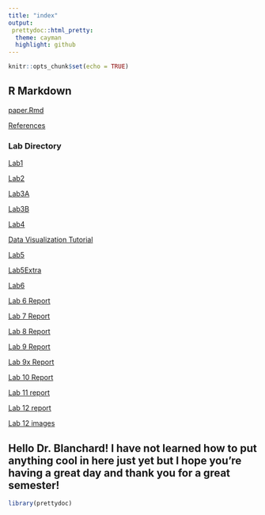 ```yaml
---
title: "index"
output: 
 prettydoc::html_pretty:
  theme: cayman
  highlight: github
---
```


```r
knitr::opts_chunk$set(echo = TRUE)
```

## R Markdown

[paper.Rmd](paper.Rmd)

[References](references.bib)

### Lab Directory
[Lab1](Lab-1__Jovan-Markovic.html)

[Lab2](Lab-2-Reference-example.html)

[Lab3A](Lab-3A.html)

[Lab3B](Lab-3B.html)

[Lab4](Lab-4.html)

[Data Visualization Tutorial](Data-Visualization-Tutorial.html)

[Lab5](Lab-5.html)

[Lab5Extra](Lab-5-extra.html)

[Lab6](Lab-6.html)

[Lab 6 Report](Lab-6-REPORT.html)

[Lab 7 Report](Lab_7.html)

[Lab 8 Report](Lab_8.Rmd)

[Lab 9 Report](Lab_9.html)

[Lab 9x Report](Lab_9x.html)

[Lab 10 Report](Lab_10.html)

[Lab 11 report](Lab_11.html)

[Lab 12 report](Lab 12.html)

[Lab 12 images](Lab12_images.html)

## Hello Dr. Blanchard! I have not learned how to put anything cool in here just yet but I hope you're having a great day and thank you for a great semester!


```r
library(prettydoc)
```






